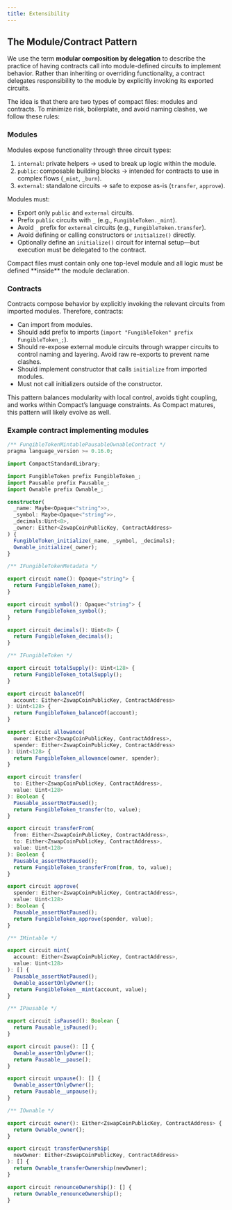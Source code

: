 ```yaml
---
title: Extensibility
---
```


## The Module/Contract Pattern

We use the term **modular composition by delegation** to describe the practice of having contracts call into module-defined circuits to implement behavior.
Rather than inheriting or overriding functionality,
a contract delegates responsibility to the module by explicitly invoking its exported circuits.

The idea is that there are two types of compact files: modules and contracts.
To minimize risk, boilerplate, and avoid naming clashes, we follow these rules:

### Modules

Modules expose functionality through three circuit types:

1. `internal`: private helpers → used to break up logic within the module.
2. `public`: composable building blocks → intended for contracts to use in complex flows (`_mint`, `_burn`).
3. `external`: standalone circuits → safe to expose as-is (`transfer`, `approve`).

Modules must:

* Export only `public` and `external` circuits.
* Prefix `public` circuits with `_` (e.g., `FungibleToken._mint`).
* Avoid `_` prefix for `external` circuits (e.g., `FungibleToken.transfer`).
* Avoid defining or calling constructors or `initialize()` directly.
* Optionally define an `initialize()` circuit for internal setup—but execution must be delegated to the contract.

<Callout type='info'>
Compact files must contain only one top-level module and all logic must be defined **inside** the module declaration.
</Callout>

### Contracts

Contracts compose behavior by explicitly invoking the relevant circuits from imported modules.
Therefore, contracts:

* Can import from modules.
* Should add prefix to imports (`import "FungibleToken" prefix FungibleToken_;`).
* Should re-expose external module circuits through wrapper circuits to control naming and layering.
Avoid raw re-exports to prevent name clashes.
* Should implement constructor that calls `initialize` from imported modules.
* Must not call initializers outside of the constructor.

This pattern balances modularity with local control, avoids tight coupling, and works within Compact’s language constraints.
As Compact matures, this pattern will likely evolve as well.

### Example contract implementing modules

```ts
/** FungibleTokenMintablePausableOwnableContract */
pragma language_version >= 0.16.0;

import CompactStandardLibrary;

import FungibleToken prefix FungibleToken_;
import Pausable prefix Pausable_;
import Ownable prefix Ownable_;

constructor(
  _name: Maybe<Opaque<"string">>,
  _symbol: Maybe<Opaque<"string">>,
  _decimals:Uint<8>,
  _owner: Either<ZswapCoinPublicKey, ContractAddress>
) {
  FungibleToken_initialize(_name, _symbol, _decimals);
  Ownable_initialize(_owner);
}

/** IFungibleTokenMetadata */

export circuit name(): Opaque<"string"> {
  return FungibleToken_name();
}

export circuit symbol(): Opaque<"string"> {
  return FungibleToken_symbol();
}

export circuit decimals(): Uint<8> {
  return FungibleToken_decimals();
}

/** IFungibleToken */

export circuit totalSupply(): Uint<128> {
  return FungibleToken_totalSupply();
}

export circuit balanceOf(
  account: Either<ZswapCoinPublicKey, ContractAddress>
): Uint<128> {
  return FungibleToken_balanceOf(account);
}

export circuit allowance(
  owner: Either<ZswapCoinPublicKey, ContractAddress>,
  spender: Either<ZswapCoinPublicKey, ContractAddress>
): Uint<128> {
  return FungibleToken_allowance(owner, spender);
}

export circuit transfer(
  to: Either<ZswapCoinPublicKey, ContractAddress>,
  value: Uint<128>
): Boolean {
  Pausable_assertNotPaused();
  return FungibleToken_transfer(to, value);
}

export circuit transferFrom(
  from: Either<ZswapCoinPublicKey, ContractAddress>,
  to: Either<ZswapCoinPublicKey, ContractAddress>,
  value: Uint<128>
): Boolean {
  Pausable_assertNotPaused();
  return FungibleToken_transferFrom(from, to, value);
}

export circuit approve(
  spender: Either<ZswapCoinPublicKey, ContractAddress>,
  value: Uint<128>
): Boolean {
  Pausable_assertNotPaused();
  return FungibleToken_approve(spender, value);
}

/** IMintable */

export circuit mint(
  account: Either<ZswapCoinPublicKey, ContractAddress>,
  value: Uint<128>
): [] {
  Pausable_assertNotPaused();
  Ownable_assertOnlyOwner();
  return FungibleToken__mint(account, value);
}

/** IPausable */

export circuit isPaused(): Boolean {
  return Pausable_isPaused();
}

export circuit pause(): [] {
  Ownable_assertOnlyOwner();
  return Pausable__pause();
}

export circuit unpause(): [] {
  Ownable_assertOnlyOwner();
  return Pausable__unpause();
}

/** IOwnable */

export circuit owner(): Either<ZswapCoinPublicKey, ContractAddress> {
  return Ownable_owner();
}

export circuit transferOwnership(
  newOwner: Either<ZswapCoinPublicKey, ContractAddress>
): [] {
  return Ownable_transferOwnership(newOwner);
}

export circuit renounceOwnership(): [] {
  return Ownable_renounceOwnership();
}

```
